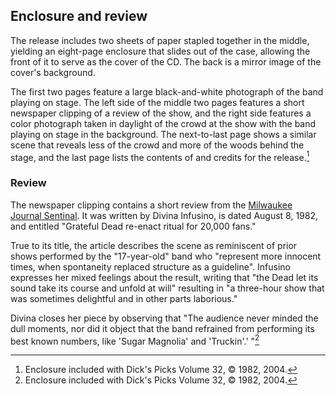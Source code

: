 
==Enclosure and review==

The release includes two sheets of paper stapled together in the middle, yielding an eight-page enclosure that slides out of the case, allowing the front of it to serve as the cover of the CD.  The back is a mirror image of the cover's background.

The first two pages feature a large black-and-white photograph of the band playing on stage.  The left side of the middle two pages features a short newspaper clipping of a review of the show, and the right side features a color photograph taken in daylight of the crowd at the show with the band playing on stage in the background.  The next-to-last page shows a similar scene that reveals less of the crowd and more of the woods behind the stage, and the last page lists the contents of and credits for the release.<ref>Enclosure included with Dick's Picks Volume 32, &copy; 1982, 2004.</ref>

===Review===

The newspaper clipping contains a short review from the [[Milwaukee Journal Sentinel|Milwaukee Journal Sentinal]].  It was written by Divina Infusino, is dated August 8, 1982, and entitled "Grateful Dead re-enact ritual for 20,000 fans."

True to its title, the article describes the scene as reminiscent of prior shows performed by the "17-year-old" band who "represent more innocent times, when spontaneity replaced structure as a guideline".  Infusino expresses her mixed feelings about the result, writing that "the Dead let its sound take its course and unfold at will" resulting in "a three-hour show that was sometimes delightful and in other parts laborious."

Divina closes her piece by observing that "The audience never minded the dull moments, nor did it object that the band refrained from performing its best known numbers, like 'Sugar Magnolia' and 'Truckin'.' "<ref>Enclosure included with Dick's Picks Volume 32, &copy; 1982, 2004.</ref>

